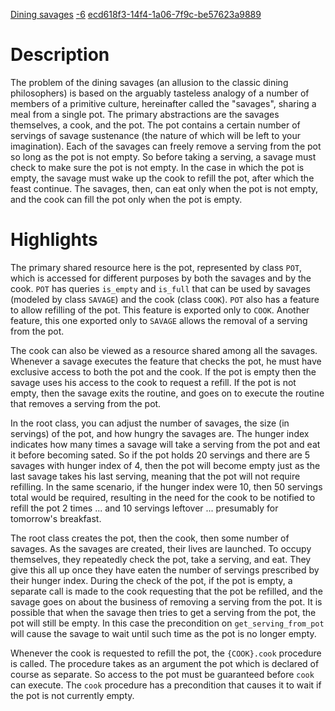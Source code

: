 [[Property:title|Dining savages]]
[[Property:weight|-6]]
[[Property:uuid|ecd618f3-14f4-1a06-7f9c-be57623a9889]]

=Description=

The problem of the dining savages (an allusion to the classic dining philosophers) is based on the arguably tasteless analogy of a number of members of a primitive culture, hereinafter called the "savages", sharing a meal from a single pot. The primary abstractions are the savages themselves, a cook, and the pot. The pot contains a certain number of servings of savage sustenance (the nature of which will be left to your imagination). Each of the savages can freely remove a serving from the pot so long as the pot is not empty. So before taking a serving, a savage must check to make sure the pot is not empty. In the case in which the pot is empty, the savage must wake up the cook to refill the pot, after which the feast continue. The savages, then, can eat only when the pot is not empty, and the cook can fill the pot only when the pot is empty.


=Highlights=

The primary shared resource here is the pot, represented by class <code>POT</code>, which is accessed for different purposes by both the savages and by the cook. <code>POT</code> has queries <code>is_empty</code> and <code>is_full</code> that can be used by savages (modeled by class <code>SAVAGE</code>) and the cook (class <code>COOK</code>). <code>POT</code> also has a feature to allow refilling of the pot. This feature is exported only to <code>COOK</code>. Another feature, this one exported only to <code>SAVAGE</code> allows the removal of a serving from the pot.

The cook can also be viewed as a resource shared among all the savages. Whenever a savage executes the feature that checks the pot, he must have exclusive access to both the pot and the cook. If the pot is empty then the savage uses his access to the cook to request a refill. If the pot is not empty, then the savage exits the routine, and goes on to execute the routine that removes a serving from the pot.

In the root class, you can adjust the number of savages, the size (in servings) of the pot, and how hungry the savages are. The hunger index indicates how many times a savage will take a serving from the pot and eat it before becoming sated. So if the pot holds 20 servings and there are 5 savages with hunger index of 4, then the pot will become empty just as the last savage takes his last serving, meaning that the pot will not require refilling. In the same scenario, if the hunger index were 10, then 50 servings total would be required, resulting in the need for the cook to be notified to refill the pot 2 times ... and 10 servings leftover ... presumably for tomorrow's breakfast.

The root class creates the pot, then the cook, then some number of savages. As the savages are created, their lives are launched. To occupy themselves, they repeatedly check the pot, take a serving, and eat. They give this all up once they have eaten the number of servings prescribed by their hunger index. During the check of the pot, if the pot is empty, a separate call is made to the cook requesting that the pot be refilled, and the savage goes on about the business of removing a serving from the pot. It is possible that when the savage then tries to get a serving from the pot, the pot will still be empty. In this case the precondition on <code>get_serving_from_pot</code> will cause the savage to wait until such time as the pot is no longer empty.

Whenever the cook is requested to refill the pot, the <code>{COOK}.cook</code> procedure is called. The procedure takes as an argument the pot which is declared of course as separate. So access to the pot must be guaranteed before <code>cook</code> can execute. The <code>cook</code> procedure has a precondition that causes it to wait if the pot is not currently empty.




